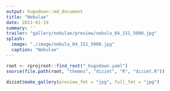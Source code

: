 ```yaml
---
output: hugodown::md_document
title: "Nebulae"
date: 2021-01-19
summary: ''
trailer: "gallery/nebulae/preview/nebula_04_151_5000.jpg"
splash:
  image: "./image/nebula_04_151_5000.jpg"
  caption: "Nebulae"
---
```


<style>
.splash-caption-tweak {
  text-align: left;
}
</style>

```r
root <- rprojroot::find_root("_hugodown.yaml")
source(file.path(root, "themes", "diziet", "R", "diziet.R"))
```

```r
diziet$make_gallery(preview_fmt = "jpg", full_fmt = "jpg")
```

